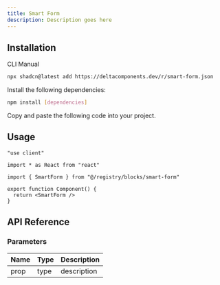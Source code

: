 ```yaml
---
title: Smart Form
description: Description goes here
---
```


<ComponentPreview name="smart-form-demo" />

## Installation

<Tabs defaultValue="cli">

<TabsList>
  <TabsTrigger value="cli">CLI</TabsTrigger>
  <TabsTrigger value="manual">Manual</TabsTrigger>
</TabsList>

<TabsContent value="cli">

```bash
npx shadcn@latest add https://deltacomponents.dev/r/smart-form.json
```

</TabsContent>

<TabsContent value="manual">

<Steps>

<Step>Install the following dependencies:</Step>

```bash
npm install [dependencies]
```

<Step>Copy and paste the following code into your project.</Step>

<ComponentSource name="smart-form" />

</Steps>

</TabsContent>

</Tabs>

## Usage

```tsx
"use client"

import * as React from "react"

import { SmartForm } from "@/registry/blocks/smart-form"

export function Component() {
  return <SmartForm />
}
```

## API Reference

### Parameters

| Name | Type | Description |
| ---- | ---- | ----------- |
| prop | type | description |

<ComponentPreview name="smart-form-pill-demo" />
